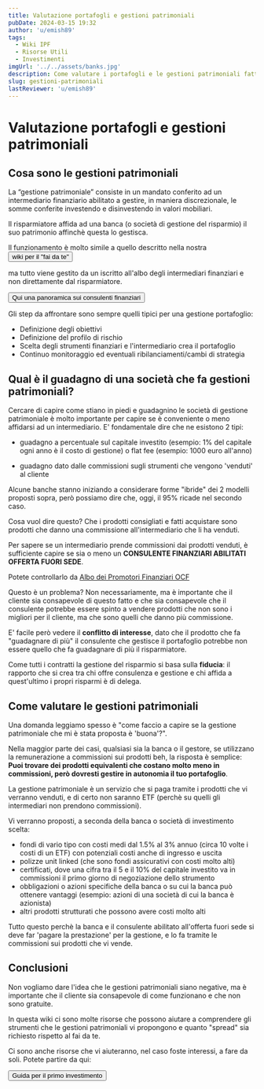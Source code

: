 ```yaml
---
title: Valutazione portafogli e gestioni patrimoniali
pubDate: 2024-03-15 19:32
author: 'u/emish89'
tags:
  - Wiki IPF
  - Risorse Utili
  - Investimenti
imgUrl: '../../assets/banks.jpg'
description: Come valutare i portafogli e le gestioni patrimoniali fatte tramite banche ed assicurazioni
slug: gestioni-patrimoniali
lastReviewer: 'u/emish89'
---
```



# **Valutazione portafogli e gestioni patrimoniali**

## Cosa sono le gestioni patrimoniali

La “gestione patrimoniale” consiste in un mandato conferito ad un intermediario finanziario abilitato a gestire, in maniera discrezionale, 
le somme conferite investendo e disinvestendo in valori mobiliari.

Il risparmiatore affida ad una banca (o società di gestione del risparmio) il suo patrimonio affinchè questa lo gestisca.

Il funzionamento è molto simile a quello descritto nella nostra 
<a href='/blog/guida-primo-investimento'>
          <button className='brutal-btn p-4 sanchez' name='button'>
              <span>wiki per il "fai da te" </span>
              </button>
          </a>

ma tutto viene gestito da un iscritto all'albo degli intermediari finanziari e non direttamente dal risparmiatore.

<a href='/blog/consulenti-finanziari'>
       <button className='brutal-btn p-4 sanchez' name='button'>
              <span>Qui una panoramica sui consulenti finanziari</span>
              </button>
          </a>

Gli step da affrontare sono sempre quelli tipici per una gestione portafoglio:

- Definizione degli obiettivi
- Definizione del profilo di rischio
- Scelta degli strumenti finanziari e l'intermediario crea il portafoglio
- Continuo monitoraggio ed eventuali ribilanciamenti/cambi di strategia


## Qual è il guadagno di una società che fa gestioni patrimoniali?

Cercare di capire come stiano in piedi e guadagnino le società di gestione patrimoniale è molto importante per capire se è conveniente o meno affidarsi ad un intermediario.
E' fondamentale dire che ne esistono 2 tipi:

- guadagno a percentuale sul capitale investito (esempio: 1% del capitale ogni anno è il costo di gestione) o flat fee (esempio: 1000 euro all'anno)

- guadagno dato dalle commissioni sugli strumenti che vengono 'venduti' al cliente

Alcune banche stanno iniziando a considerare forme "ibride" dei 2 modelli proposti sopra, però possiamo dire che, oggi, il 95% ricade nel secondo caso.

Cosa vuol dire questo? Che i prodotti consigliati e fatti acquistare sono prodotti che danno una commissione all'intermediario che li ha venduti.

Per sapere se un intermediario prende commissioni dai prodotti venduti, è sufficiente capire se sia o meno un **CONSULENTE FINANZIARI ABILITATI OFFERTA FUORI SEDE**.

Potete controllarlo da [Albo dei Promotori Finanziari OCF](https://www.organismocf.it/portal/web/portale-ocf/ricerca-nelle-sezioni-dell-albo)


Questo è un problema? 
Non necessariamente, ma è importante che il cliente sia consapevole di questo fatto e che sia consapevole che il consulente 
potrebbe essere spinto a vendere prodotti che non sono i migliori per il cliente, ma che sono quelli che danno più commissione.

E' facile però vedere il **conflitto di interesse**, dato che il prodotto che fa "guadagnare di più" il consulente che gestisce il portafoglio 
potrebbe non essere quello che fa guadagnare di più il risparmiatore.

Come tutti i contratti la gestione del risparmio si basa sulla **fiducia**: 
il rapporto che si crea tra chi offre consulenza e gestione e chi affida a quest'ultimo i propri risparmi è di delega.


## Come valutare le gestioni patrimoniali

Una domanda leggiamo spesso è "come faccio a capire se la gestione patrimoniale che mi è stata proposta è 'buona'?".

Nella maggior parte dei casi, qualsiasi sia la banca o il gestore, se utilizzano la remunerazione a commissioni sui prodotti beh, la risposta è semplice: 
**Puoi trovare dei prodotti equivalenti che costano molto meno in commissioni, però dovresti gestire in autonomia il tuo portafoglio**.

La gestione patrimoniale è un servizio che si paga tramite i prodotti che vi verranno venduti, e di certo non saranno ETF (perchè su quelli gli intermediari non prendono commissioni).

Vi verranno proposti, a seconda della banca o società di investimento scelta:
- fondi di vario tipo con costi medi dal 1.5% al 3% annuo (circa 10 volte i costi di un ETF) con potenziali costi anche di ingresso e uscita
- polizze unit linked (che sono fondi assicurativi con costi molto alti)
- certificati, dove una cifra tra il 5 e il 10% del capitale investito va in commissioni il primo giorno di negoziazione dello strumento
- obbligazioni o azioni specifiche della banca o su cui la banca può ottenere vantaggi (esempio: azioni di una società di cui la banca è azionista)
- altri prodotti strutturati che possono avere costi molto alti

Tutto questo perchè la banca e il consulente abilitato all'offerta fuori sede si deve far 'pagare la prestazione' per la gestione, e lo fa tramite le commissioni sui prodotti che vi vende.


## Conclusioni

Non vogliamo dare l'idea che le gestioni patrimoniali siano negative, ma è importante che il cliente sia consapevole di come funzionano e che non sono gratuite.

In questa wiki ci sono molte risorse che possono aiutare a comprendere gli strumenti che le gestioni patrimoniali vi propongono e quanto "spread" sia richiesto rispetto
al fai da te. 

Ci sono anche risorse che vi aiuteranno, nel caso foste interessi, a fare da soli. Potete partire da qui:

<a href='/blog/guida-primo-investimento'>
          <button className='brutal-btn p-4 sanchez' name='button'>
              <span>Guida per il primo investimento </span>
              </button>
          </a>
